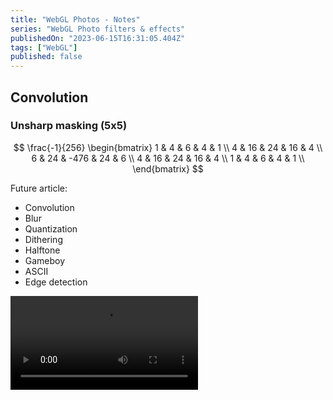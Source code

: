 ```yaml
---
title: "WebGL Photos - Notes"
series: "WebGL Photo filters & effects"
publishedOn: "2023-06-15T16:31:05.404Z"
tags: ["WebGL"]
published: false
---
```


## Convolution

### Unsharp masking (5x5)
$$
\frac{-1}{256}
\begin{bmatrix}
1 & 4 & 6 & 4 & 1 \\
4 & 16 & 24 & 16 & 4 \\
6 & 24 & -476 & 24 & 6 \\
4 & 16 & 24 & 16 & 4 \\
1 & 4 & 6 & 4 & 1 \\
\end{bmatrix}
$$

Future article:

- Convolution
- Blur
- Quantization
- Dithering
- Halftone
- Gameboy
- ASCII
- Edge detection

<video src="/articles/webgl-filter-effects1.mp4" autoPlay controls />

